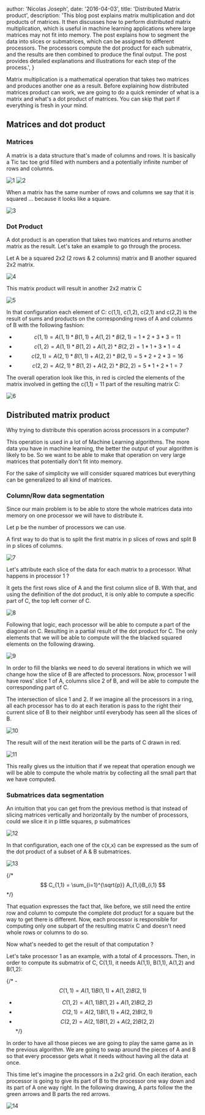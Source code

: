 
  author: 'Nicolas Joseph',
  date: '2016-04-03',
  title: 'Distributed Matrix product',
  description: 'This blog post explains matrix multiplication and dot products of matrices. It then discusses how to perform distributed matrix multiplication, which is useful in machine learning applications where large matrices may not fit into memory. The post explains how to segment the data into slices or submatrices, which can be assigned to different processors. The processors compute the dot product for each submatrix, and the results are then combined to produce the final output. The post provides detailed explanations and illustrations for each step of the process.',
}


Matrix multiplication is a mathematical operation that takes two matrices and produces 
another one as a result. Before explaining how distributed matrices product can work, 
we are going to do a quick reminder of what is a matrix and what's a dot product 
of matrices. You can skip that part if everything is fresh in your mind.

## Matrices and dot product

### Matrices

A matrix is a data structure that's made of columns and rows. It is basically a Tic 
tac toe grid filled with numbers and a potentially infinite number of rows and columns.

![1](/images/blog/2016-04-03-distributed-matrix-product/1.png)
![2](/images/blog/2016-04-03-distributed-matrix-product/2.png)

When a matrix has the same number of rows and columns we say that it is squared ... 
because it looks like a square.

![3](/images/blog/2016-04-03-distributed-matrix-product/3.png)


### Dot Product

A dot product is an operation that takes two matrices and returns another matrix 
as the result. Let's take an example to go through the process.

Let A be a squared 2x2 (2 rows & 2 columns) matrix and B another squared 2x2 matrix.

![4](/images/blog/2016-04-03-distributed-matrix-product/4.png)

This matrix product will result in another 2x2 matrix C

![5](/images/blog/2016-04-03-distributed-matrix-product/5.png)

In that configuration each element of C: c(1,1), c(1,2), c(2,1) and c(2,2) is the result 
of sums and products on the corresponding rows of A and columns of B with the following fashion:

- $$ c(1,1) = A(1,1) * B(1,1) + A(1,2) * B(2,1) = 1 * 2 + 3 * 3 = 11 $$
- $$ c(1,2) = A(1,1) * B(1,2) + A(1,2) * B(2,2) = 1 * 1 + 3 * 1 = 4 $$
- $$ c(2,1) = A(2,1) * B(1,1) + A(2,2) * B(2,1) = 5 * 2 + 2 * 3 = 16 $$ 
- $$ c(2,2) = A(2,1) * B(1,2) + A(2,2) * B(2,2) = 5 * 1 + 2 * 1 = 7 $$

The overall operation look like this, in red is circled the elements of the matrix 
involved in getting the c(1,1) = 11 part of the resulting matrix C:

![6](/images/blog/2016-04-03-distributed-matrix-product/6.png)


## Distributed matrix product

Why trying to distribute this operation across processors in a computer?

This operation is used in a lot of Machine Learning algorithms. 
The more data you have in machine learning, the better the output of your algorithm 
is likely to be. So we want to be able to make that operation on very large matrices
 that potentially don't fit into memory.

For the sake of simplicity we will consider squared matrices but everything 
can be generalized to all kind of matrices.

### Column/Row data segmentation

Since our main problem is to be able to store the whole matrices data into
 memory on one processor we will have to distribute it.

Let p be the number of processors we can use.

A first way to do that is to split the first matrix in p slices of rows 
and split B in p slices of columns.

![7](/images/blog/2016-04-03-distributed-matrix-product/7.png)


Let's attribute each slice of the data for each matrix to a processor. What happens in processor 1 ?

It gets the first rows slice of A and the first column slice of B. With that,
 and using the definition of the dot product, it is only able to compute a
  specific part of C, the top left corner of C.

![8](/images/blog/2016-04-03-distributed-matrix-product/8.png)


Following that logic, each processor will be able to compute a part of the 
diagonal on C. Resulting in a partial result of the dot product for C. 
The only elements that we will be able to compute will the the blacked
squared elements on the following drawing.

![9](/images/blog/2016-04-03-distributed-matrix-product/9.png)

In order to fill the blanks we need to do several iterations in
 which we will change how the slice of B are affected to processors. 
 Now, processor 1 will have rows' slice 1 of A, columns slice 2 of B, 
 and will be able to compute the corresponding part of C.
 
  The intersection of slice 1 and 2. If we imagine all the processors in 
  a ring, all each processor has to do at each iteration is pass to the 
  right their current slice of B to their neighbor until everybody 
  has seen all the slices of B.

![10](/images/blog/2016-04-03-distributed-matrix-product/10.png)

The result will of the next iteration will be the parts of C drawn in red.

![11](/images/blog/2016-04-03-distributed-matrix-product/11.png)

This really gives us the intuition that if we repeat that operation enough we 
will be able to compute the whole matrix by collecting all the small part that we have computed.

### Submatrices data segmentation

An intuition that you can get from the previous method is that instead of
 slicing matrices vertically and horizontally by the number of processors, 
 could we slice it in p little squares, p submatrices

![12](/images/blog/2016-04-03-distributed-matrix-product/12.png)

In that configuration, each one of the c(x,x) can be expressed as the sum 
of the dot product of a subset of A & B submatrices.

![13](/images/blog/2016-04-03-distributed-matrix-product/13.png)

{/* $$ C_{1,1} = \sum_{i=1}^{\sqrt{p}} A_{1,i}B_{i,1} $$ */}

That equation expresses the fact that, like before, we still need the entire
 row and column to compute the complete dot product for a square but the way 
 to get there is different. Now, each processor is responsible for computing 
 only one subpart of the resulting matrix C and doesn't need whole rows or columns to do so.

Now what's needed to get the result of that computation ?

Let's take processor 1 as an example, with a total of 4 processors. Then,
 in order to compute its submatrix of C, C(1,1), it needs A(1,1), B(1,1), A(1,2) and B(1,2):

{/* - $$ C(1,1) = A(1,1)B(1,1) + A(1,2)B(2,1) $$
- $$ C(1,2) = A(1,1)B(1,2) + A(1,2)B(2,2) $$
- $$ C(2,1) = A(2,1)B(1,1) + A(2,2)B(2,1) $$
- $$ C(2,2) = A(2,1)B(1,2) + A(2,2)B(2,2) $$ */}

In order to have all those pieces we are going to play the same game as in 
the previous algorithm. We are going to swap around the pieces of A and B so 
that every processor gets what it needs without having all the data at once.

This time let's imagine the processors in a 2x2 grid. On each iteration, each
 processor is going to give its part of B to the processor one way down and its 
 part of A one way right. In the following drawing, A parts follow the the green 
 arrows and B parts the red arrows.

![14](/images/blog/2016-04-03-distributed-matrix-product/14.png)
